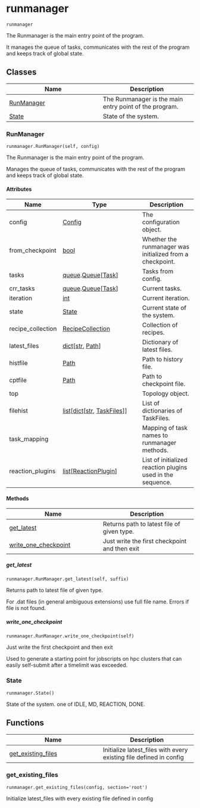 # runmanager { #kimmdy.runmanager }

`runmanager`

The Runmanager is the main entry point of the program.

It manages the queue of tasks, communicates with the
rest of the program and keeps track of global state.

## Classes

| Name | Description |
| --- | --- |
| [RunManager](#kimmdy.runmanager.RunManager) | The Runmanager is the main entry point of the program. |
| [State](#kimmdy.runmanager.State) | State of the system. |

### RunManager { #kimmdy.runmanager.RunManager }

`runmanager.RunManager(self, config)`

The Runmanager is the main entry point of the program.

Manages the queue of tasks, communicates with the
rest of the program and keeps track of global state.

#### Attributes

| Name              | Type                                                                                    | Description                                                |
|-------------------|-----------------------------------------------------------------------------------------|------------------------------------------------------------|
| config            | [Config](`kimmdy.config.Config`)                                                        | The configuration object.                                  |
| from_checkpoint   | [bool](`bool`)                                                                          | Whether the runmanager was initialized from a checkpoint.  |
| tasks             | [queue](`queue`).[Queue](`queue.Queue`)\[[Task](`kimmdy.tasks.Task`)\]                  | Tasks from config.                                         |
| crr_tasks         | [queue](`queue`).[Queue](`queue.Queue`)\[[Task](`kimmdy.tasks.Task`)\]                  | Current tasks.                                             |
| iteration         | [int](`int`)                                                                            | Current iteration.                                         |
| state             | [State](`kimmdy.runmanager.State`)                                                      | Current state of the system.                               |
| recipe_collection | [RecipeCollection](`kimmdy.recipe.RecipeCollection`)                                    | Collection of recipes.                                     |
| latest_files      | [dict](`dict`)\[[str](`str`), [Path](`pathlib.Path`)\]                                  | Dictionary of latest files.                                |
| histfile          | [Path](`pathlib.Path`)                                                                  | Path to history file.                                      |
| cptfile           | [Path](`pathlib.Path`)                                                                  | Path to checkpoint file.                                   |
| top               |                                                                                         | Topology object.                                           |
| filehist          | [list](`list`)\[[dict](`dict`)\[[str](`str`), [TaskFiles](`kimmdy.tasks.TaskFiles`)\]\] | List of dictionaries of TaskFiles.                         |
| task_mapping      |                                                                                         | Mapping of task names to runmanager methods.               |
| reaction_plugins  | [list](`list`)\[[ReactionPlugin](`kimmdy.plugins.ReactionPlugin`)\]                     | List of initialized reaction plugins used in the sequence. |

#### Methods

| Name | Description |
| --- | --- |
| [get_latest](#kimmdy.runmanager.RunManager.get_latest) | Returns path to latest file of given type. |
| [write_one_checkpoint](#kimmdy.runmanager.RunManager.write_one_checkpoint) | Just write the first checkpoint and then exit |

##### get_latest { #kimmdy.runmanager.RunManager.get_latest }

`runmanager.RunManager.get_latest(self, suffix)`

Returns path to latest file of given type.

For .dat files (in general ambiguous extensions) use full file name.
Errors if file is not found.

##### write_one_checkpoint { #kimmdy.runmanager.RunManager.write_one_checkpoint }

`runmanager.RunManager.write_one_checkpoint(self)`

Just write the first checkpoint and then exit

Used to generate a starting point for jobscripts on hpc clusters
that can easily self-submit after a timelimit was exceeded.

### State { #kimmdy.runmanager.State }

`runmanager.State()`

State of the system.
one of IDLE, MD, REACTION, DONE.

## Functions

| Name | Description |
| --- | --- |
| [get_existing_files](#kimmdy.runmanager.get_existing_files) | Initialize latest_files with every existing file defined in config |

### get_existing_files { #kimmdy.runmanager.get_existing_files }

`runmanager.get_existing_files(config, section='root')`

Initialize latest_files with every existing file defined in config